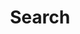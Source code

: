 ---
title: "Search"
description: "Search articles in the PriSri Blog."
blocks:
  - name: "HEADER"
    title: "Search Articles"
---